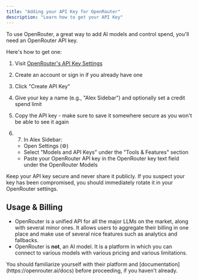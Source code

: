 ```yaml
---
title: "Adding your API Key for OpenRouter"
description: "Learn how to get your API Key"
---
```


To use OpenRouter, a great way to add AI models and control spend, you'll need an OpenRouter API key.

Here's how to get one:

1. Visit [OpenRouter's API Key Settings](https://openrouter.ai/settings/keys)

2. Create an account or sign in if you already have one

3. Click "Create API Key"

4. Give your key a name (e.g., "Alex Sidebar") and optionally set a credit spend limit

5. Copy the API key - make sure to save it somewhere secure as you won't be able to see it again

6. 7. In Alex Sidebar:
   - Open Settings (⚙️)
   - Select "Models and API Keys" under the "Tools & Features" section
   - Paste your OpenRouter API key in the OpenRouter key text field under the OpenRouter Models

<Note>
  Keep your API key secure and never share it publicly. If you suspect your key has been compromised, you should immediately rotate it in your OpenRouter settings.
</Note>

## Usage & Billing

- OpenRouter is a unified API for all the major LLMs on the market, along with several minor ones. It allows users to aggregate their billing in one place and make use of several nice features such as analytics and fallbacks.
- OpenRouter is **not**, an AI model. It is a platform in which you can connect to various models with various pricing and various limitations.

<Note>
You should familiarize yourself with their platform and [documentation](https://openrouter.ai/docs) before proceeding, if you haven't already.
</Note>
